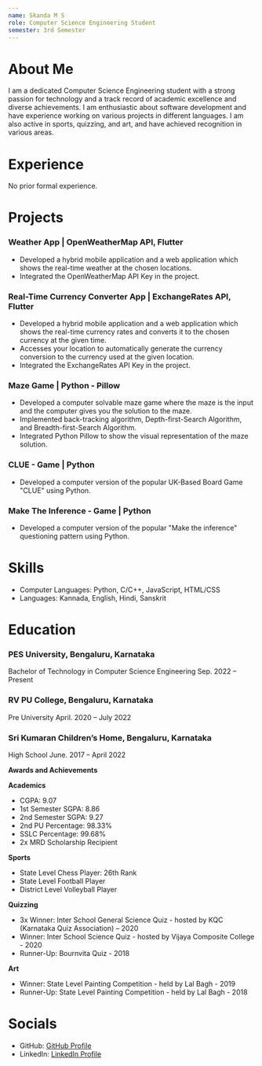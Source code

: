 ```yaml
---
name: Skanda M S
role: Computer Science Engineering Student
semester: 3rd Semester
---
```



# About Me

I am a dedicated Computer Science Engineering student with a strong passion for technology and a track record of academic excellence and diverse achievements. I am enthusiastic about software development and have experience working on various projects in different languages. I am also active in sports, quizzing, and art, and have achieved recognition in various areas.

# Experience

No prior formal experience.

# Projects

### Weather App | OpenWeatherMap API, Flutter
- Developed a hybrid mobile application and a web application which shows the real-time weather at the chosen locations.
- Integrated the OpenWeatherMap API Key in the project.

### Real-Time Currency Converter App | ExchangeRates API, Flutter
- Developed a hybrid mobile application and a web application which shows the real-time currency rates and converts it to the chosen currency at the given time.
- Accesses your location to automatically generate the currency conversion to the currency used at the given location.
- Integrated the ExchangeRates API Key in the project.

### Maze Game | Python - Pillow
- Developed a computer solvable maze game where the maze is the input and the computer gives you the solution to the maze.
- Implemented back-tracking algorithm, Depth-first-Search Algorithm, and Breadth-first-Search Algorithm.
- Integrated Python Pillow to show the visual representation of the maze solution.

### CLUE - Game | Python
- Developed a computer version of the popular UK-Based Board Game "CLUE" using Python.

### Make The Inference - Game | Python
- Developed a computer version of the popular "Make the inference" questioning pattern using Python.

# Skills

- Computer Languages: Python, C/C++, JavaScript, HTML/CSS
- Languages: Kannada, English, Hindi, Sanskrit

# Education

### PES University, Bengaluru, Karnataka
Bachelor of Technology in Computer Science Engineering
Sep. 2022 – Present

### RV PU College, Bengaluru, Karnataka
Pre University
April. 2020 – July 2022

### Sri Kumaran Children’s Home, Bengaluru, Karnataka
High School
June. 2017 – April 2022

**Awards and Achievements**

**Academics**
- CGPA: 9.07
- 1st Semester SGPA: 8.86
- 2nd Semester SGPA: 9.27
- 2nd PU Percentage: 98.33%
- SSLC Percentage: 99.68%
- 2x MRD Scholarship Recipient

**Sports**
- State Level Chess Player: 26th Rank
- State Level Football Player
- District Level Volleyball Player

**Quizzing**
- 3x Winner: Inter School General Science Quiz - hosted by KQC (Karnataka Quiz Association) – 2020
- Winner: Inter School Science Quiz - hosted by Vijaya Composite College - 2020
- Runner-Up: Bournvita Quiz - 2018

**Art**
- Winner: State Level Painting Competition - held by Lal Bagh - 2019
- Runner-Up: State Level Painting Competition - held by Lal Bagh - 2018

# Socials

- GitHub: [GitHub Profile](https://github.com/SkandaShreedhar)
- LinkedIn: [LinkedIn Profile](https://www.linkedin.com/in/skanda-shreedhar-371177290/)
